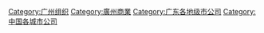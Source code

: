 [[Category:广州组织|Category:广州组织]]
[[Category:廣州商業|Category:廣州商業]]
[[Category:广东各地级市公司‎|Category:广东各地级市公司‎]]
[[Category:中国各城市公司|Category:中国各城市公司]]